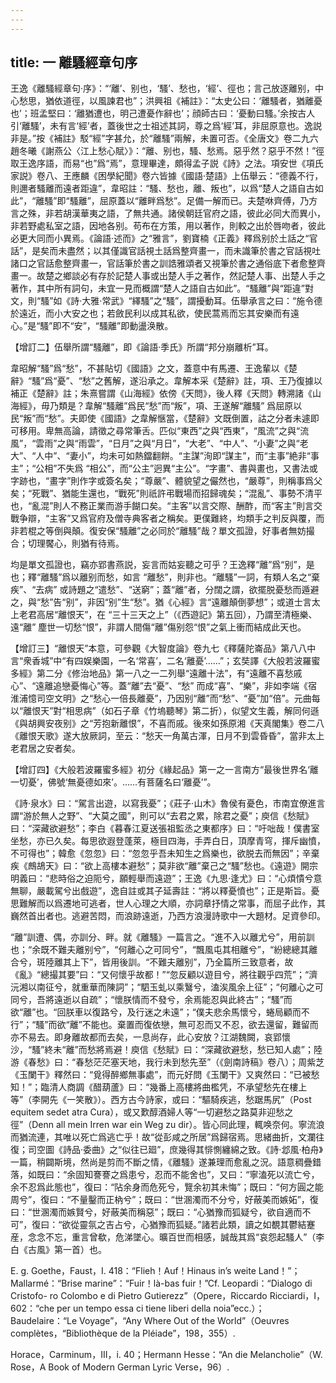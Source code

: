 ```yaml
---
---
---
```

title: 一 離騷經章句序
---




王逸《離騷經章句·序》：“‘離’、别也，‘騷’、愁也，‘經’、徑也；言己放逐離别，中心愁思，猶依道徑，以風諫君也”；洪興祖《補註》：“太史公曰：‘離騷者，猶離憂也’；班孟堅曰：‘離猶遭也，明己遭憂作辭也’；顔師古曰：‘憂動曰騷。’余按古人引‘離騷’，未有言‘經’者，蓋後世之士祖述其詞，尊之爲‘經’耳，非屈原意也。逸説非是。”按《補註》駁“經”字甚允，於“離騷”兩解，未置可否。《全唐文》卷二九六趙冬曦《謝燕公〈江上愁心賦〉》：“離、别也，騷、愁焉。惡乎然？惡乎不然！”徑取王逸序語，而易“也”爲“焉”，意理畢達，頗得孟子説《詩》之法。項安世《項氏家説》卷八、王應麟《困學紀聞》卷六皆據《國語·楚語》上伍舉云：“德義不行，則邇者騷離而遠者距違”，韋昭註：“騷、愁也，離、叛也”，以爲“楚人之語自古如此”，“離騷”即“騷離”，屈原蓋以“離畔爲愁”。足備一解而已。夫楚咻齊傅，乃方言之殊，非若胡漢華夷之語，了無共通。諸侯朝廷官府之語，彼此必同大而異小，非若野處私室之語，因地各别。苟布在方策，用以著作，則較之出於唇吻者，彼此必更大同而小異焉。《論語·述而》之“雅言”，劉寶楠《正義》釋爲别於土話之“官話”，是矣而未盡然；以其僅識官話視土話爲整齊畫一，而未識筆於書之官話視吐諸口之官話愈整齊畫一，官話筆於書之訓誥雅頌者又視筆於書之通俗底下者愈整齊畫一。故楚之鄉談必有存於記楚人事或出楚人手之著作，然記楚人事、出楚人手之著作，其中所有詞句，未宜一見而概謂“楚人之語自古如此”。“騷離”與“距違”對文，則“騷”如《詩·大雅·常武》“繹騷”之“騷”，謂擾動耳。伍舉承言之曰：“施令德於遠近，而小大安之也；若斂民利以成其私欲，使民蒿焉而忘其安樂而有遠心。”是“騷”即不“安”，“騷離”即動盪涣散。

【增訂二】伍舉所謂“騷離”，即《論語·季氏》所謂“邦分崩離析”耳。

韋昭解“騷”爲“愁”，不甚貼切《國語》之文，蓋意中有馬遷、王逸輩以《楚辭》“騷”爲“憂”、“愁”之舊解，遂沿承之。韋解本采《楚辭》註，項、王乃復據以補正《楚辭》註；朱熹嘗謂《山海經》依傍《天問》，後人釋《天問》轉溯諸《山海經》，毋乃類是？韋解“騷離”爲民“愁”而“叛”，項、王遂解“離騷” 爲屈原以民“叛”而“愁”。夫即使《國語》之韋解愜當，《楚辭》文既倒置，詁之分者未遽即可移用。卑無高論，請徵之尋常筆舌。匹似“東西”之與“西東”，“風流”之與“流風”，“雲雨”之與“雨雲”，“日月”之與“月日”，“大老”、“中人”、“小妻”之與“老大”、“人中”、“妻小”，均未可如熱鐺翻餅。“主謀”洵即“謀主”，而“主事”絶非“事主”；“公相”不失爲 “相公”，而“公主”迥異“主公”。“字畫”、書與畫也，又書法或字跡也，“畫字”則作字或簽名矣；“尊嚴”、體貌望之儼然也，“嚴尊”，則稱事爲父矣；“死戰”、猶能生還也，“戰死”則祇許弔戰場而招歸魂矣；“混亂”、事勢不清平也，“亂混”則人不務正業而游手餬口矣。“主客”以言交際、酬酢，而“客主”則言交戰争辯，“主客”又爲官府及僧寺典客者之稱矣。更僕難終，均類手之判反與覆，而非若棍之等倒與顛。復安保“騷離”之必同於“離騷”哉？單文孤證，好事者無妨撮合；切理饜心，則猶有待焉。

均是單文孤證也，竊亦郢書燕説，妄言而姑妄聽之可乎？王逸釋“離”爲“别”，是也；釋“離騷”爲以離别而愁，如言 “離愁”，則非也。“離騷”一詞，有類人名之“棄疾”、“去病” 或詩題之“遣愁”、“送窮”；蓋“離”者，分闊之謂，欲擺脱憂愁而遁避之，與“愁”告“别”，非因“别”生“愁”。猶《心經》言“遠離顛倒夢想”；或道士言太上老君高居“離恨天”，在 “三十三天之上”（《西遊記》第五回），乃謂至清極樂、遠“離” 塵世一切愁“恨”，非謂人間傷“離”傷别怨“恨”之氣上衝而結成此天也。

【增訂三】“離恨天”本意，可參觀《大智度論》卷九七《釋薩陀崙品》第八八中言“衆香城”中“有四娱樂園，一名‘常喜’，二名‘離憂’……”；玄奘譯《大般若波羅蜜多經》第二分《修治地品》第一八之一二列舉“遠離十法”，有“遠離不喜愁戚心”、“遠離追戀憂悔心”等。蓋“離”去“憂”、“愁” 而成“喜”、“樂”，非如李端《宿淮浦憶司空文明》之“愁心一倍長離憂”，乃因别“離”而“愁”、“憂”加“倍”。元曲每以“離恨天”對“相思病”（如石子章《竹塢聽琴》第二折），似望文生義，解同何遜《與胡興安夜别》之“芳抱新離恨”，不喜而戚。後來如孫原湘《天真閣集》卷二八《離恨天歌》遂大放厥詞，至云：“愁天一角萬古渾，日月不到雲昏昏”，當非太上老君居之安者矣。

【增訂四】《大般若波羅蜜多經》初分《緣起品》第一之一言南方“最後世界名‘離一切憂’，佛號‘無憂德如來’。……有菩薩名曰‘離憂’”。

《詩·泉水》曰：“駕言出遊，以寫我憂”；《莊子·山木》魯侯有憂色，市南宜僚進言謂“游於無人之野”、“大莫之國”，則可以“去君之累，除君之憂”；庾信《愁賦》曰：“深藏欲避愁”；李白《暮春江夏送張祖監丞之東都序》曰：“吁咄哉！僕書室坐愁，亦已久矣。每思欲遐登蓬萊，極目四海，手弄白日，頂摩青穹，揮斥幽憤，不可得也”；韓愈《忽忽》曰：“忽忽乎吾未知生之爲樂也，欲脱去而無因”；辛棄疾《鷓鴣天》曰：“欲上高樓本避愁”；莫非欲“離”棄己之“騷”愁也。《遠遊》開宗明義曰：“悲時俗之迫阨兮，願輕舉而遠遊”；王逸《九思·逢尤》曰：“心煩憒兮意無聊，嚴載駕兮出戲遊”，逸自註或其子延壽註：“將以釋憂憤也”；正是斯旨。憂思難解而以爲遷地可逃者，世人心理之大順，亦詞章抒情之常事，而屈子此作，其巍然首出者也。逃避苦悶，而浪跡遠逝，乃西方浪漫詩歌中一大題材。足資參印。

“離”訓遭、偶，亦訓分、畔。就《離騷》一篇言之。“進不入以離尤兮”，用前訓也；“余既不難夫離别兮”，“何離心之可同兮”，“飄風屯其相離兮”，“紛總總其離合兮，斑陸離其上下”，皆用後訓。“不難夫離别”，乃全篇所三致意者，故《亂》“總撮其要”曰：“又何懷乎故都！”“忽反顧以遊目兮，將往觀乎四荒”；“濟沅湘以南征兮，就重華而陳詞”；“駟玉虬以乘鷖兮，溘涘風余上征”；“何離心之可同兮，吾將遠逝以自疏”；“懷朕情而不發兮，余焉能忍與此終古”；“騷”而欲“離”也。“回朕車以復路兮，及行迷之未遠”；“僕夫悲余馬懷兮，蜷局顧而不行”；“騷”而欲“離”不能也。棄置而復依戀，無可忍而又不忍，欲去還留，難留而亦不易去。即身離故都而去矣，一息尚存，此心安放？江湖魏闕，哀郢懷沙，“騷”終未“離”而愁將焉避！庾信《愁賦》曰：“深藏欲避愁，愁已知人處”；陸游《春愁》曰：“春愁茫茫塞天地，我行未到愁先至”（《劍南詩稿》卷八）；周紫芝《玉闌干》釋然曰：“覓得醉鄉無事處”，而元好問《玉闌干》又爽然曰：“已被愁知！”；臨清人商調《醋葫蘆》曰：“幾番上高樓將曲檻凭，不承望愁先在樓上等”（李開先《一笑散》）。西方古今詩家，或曰：“驅騎疾逃，愁踞馬尻”（Post equitem sedet atra Cura），或又歎醇酒婦人等“一切避愁之路莫非迎愁之徑”（Denn all mein Irren war ein Weg zu dir）。皆心同此理，輒唤奈何。寧流浪而猶流連，其唯以死亡爲逃亡乎！故“從彭咸之所居”爲歸宿焉。思緒曲折，文瀾往復；司空圖《詩品·委曲》之“似往已廻”，庶幾得其悱惻纏綿之致。《詩·邶風·柏舟》一篇，稍闢斯境，然尚是剪而不斷之情，《離騷》遂兼理而愈亂之況。語意稠疊錯落，如既曰：“余固知謇謇之爲患兮，忍而不能舍也”，又曰：“寧溘死以流亡兮，余不忍爲此態也”，復曰：“阽余身而危死兮，覽余初其未悔”；既曰：“何方圓之能周兮”，復曰：“不量鑿而正枘兮”；既曰：“世溷濁而不分兮，好蔽美而嫉妬”，復曰：“世溷濁而嫉賢兮，好蔽美而稱惡”；既曰：“心猶豫而狐疑兮，欲自適而不可”，復曰：“欲從靈氛之吉占兮，心猶豫而狐疑。”諸若此類，讀之如覩其鬱結蹇産，念念不忘，重言曾欷，危涕墜心。曠百世而相感，誠哉其爲“哀怨起騷人”（李白《古風》第一首）也。

E. g. Goethe，Faust，I. 418：“Flieh！Auf！Hinaus in’s weite Land！”；Mallarmé：“Brise marine”：“Fuir！là-bas fuir！”Cf. Leopardi：“Dialogo di Cristofo- ro Colombo e di Pietro Gutierezz”（Opere，Riccardo Ricciardi，I，602：“che per un tempo essa ci tiene liberi della noia”ecc.）；Baudelaire：“Le Voyage”，“Any Where Out of the World”（Oeuvres complètes，“Bibliothèque de la Pléiade”，198，355）.

Horace，Carminum，III，i. 40；Hermann Hesse：“An die Melancholie”（W. Rose，A Book of Modern German Lyric Verse，96）.